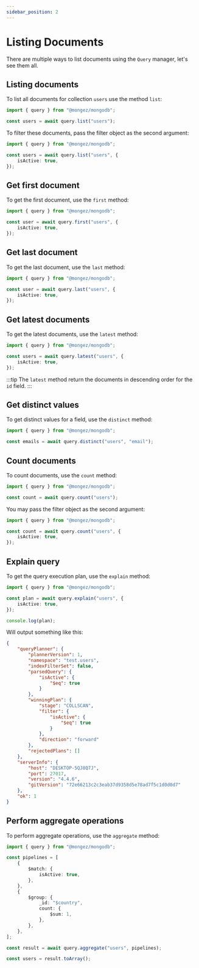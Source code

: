 ```yaml
---
sidebar_position: 2
---
```


# Listing Documents

There are multiple ways to list documents using the `Query` manager, let's see them all.

## Listing documents

To list all documents for collection `users` use the method `list`:

```ts title="src/app.ts"
import { query } from "@mongez/mongodb";

const users = await query.list("users");
```

To filter these documents, pass the filter object as the second argument:

```ts title="src/app.ts"
import { query } from "@mongez/mongodb";

const users = await query.list("users", {
    isActive: true,
});
```

## Get first document

To get the first document, use the `first` method:

```ts title="src/app.ts"
import { query } from "@mongez/mongodb";

const user = await query.first("users", {
    isActive: true,
});
```

## Get last document

To get the last document, use the `last` method:

```ts title="src/app.ts"
import { query } from "@mongez/mongodb";

const user = await query.last("users", {
    isActive: true,
});
```

## Get latest documents

To get the latest documents, use the `latest` method:

```ts title="src/app.ts"
import { query } from "@mongez/mongodb";

const users = await query.latest("users", {
    isActive: true,
});
```

:::tip
The `latest` method return the documents in descending order for the `id` field.
:::


## Get distinct values

To get distinct values for a field, use the `distinct` method:

```ts title="src/app.ts"
import { query } from "@mongez/mongodb";

const emails = await query.distinct("users", "email");
```

## Count documents

To count documents, use the `count` method:

```ts title="src/app.ts"
import { query } from "@mongez/mongodb";

const count = await query.count("users");
```

You may pass the filter object as the second argument:

```ts title="src/app.ts"
import { query } from "@mongez/mongodb";

const count = await query.count("users", {
    isActive: true,
});
```

## Explain query

To get the query execution plan, use the `explain` method:

```ts title="src/app.ts"
import { query } from "@mongez/mongodb";

const plan = await query.explain("users", {
    isActive: true,
});

console.log(plan);
```

Will output something like this: 

```json
{
    "queryPlanner": {
        "plannerVersion": 1,
        "namespace": "test.users",
        "indexFilterSet": false,
        "parsedQuery": {
            "isActive": {
                "$eq": true
            }
        },
        "winningPlan": {
            "stage": "COLLSCAN",
            "filter": {
                "isActive": {
                    "$eq": true
                }
            },
            "direction": "forward"
        },
        "rejectedPlans": []
    },
    "serverInfo": {
        "host": "DESKTOP-5QJ8Q7J",
        "port": 27017,
        "version": "4.4.6",
        "gitVersion": "72e66213c2c3eab37d9358d5e78ad7f5c1d0d0d7"
    },
    "ok": 1
}
```

## Perform aggregate operations

To perform aggregate operations, use the `aggregate` method:

```ts title="src/app.ts"
import { query } from "@mongez/mongodb";

const pipelines = [
    {
        $match: {
            isActive: true,
        },
    },
    {
        $group: {
            _id: "$country",
            count: {
                $sum: 1,
            },
        },
    },
];

const result = await query.aggregate("users", pipelines);

const users = result.toArray();
```
